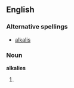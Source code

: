 ==English==
===Alternative spellings===
*[[alkalis]]

===Noun===
'''alkalies'''

# {{plural of|[[alkali]]}}
